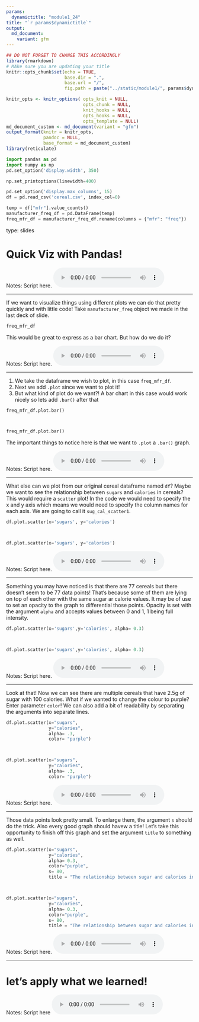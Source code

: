 ```yaml
---
params:
  dynamictitle: "module1_24"
title: "`r params$dynamictitle`"
output: 
  md_document:
    variant: gfm
---
```



```r
## DO NOT FORGET TO CHANGE THIS ACCORDINGLY 
library(rmarkdown)
# MAke sure you are updating your title 
knitr::opts_chunk$set(echo = TRUE,
                      base.dir = ".", 
                      base.url = "/",
                      fig.path = paste("../static/module1/", params$dynamictitle,"/", sep = ""))

knitr_opts <- knitr_options( opts_knit = NULL,
                             opts_chunk = NULL,
                             knit_hooks = NULL,
                             opts_hooks = NULL,
                             opts_template = NULL)
md_document_custom <- md_document(variant = "gfm")
output_format(knitr = knitr_opts,
              pandoc = NULL,
              base_format = md_document_custom)
library(reticulate)

```


```python
import pandas as pd
import numpy as np
pd.set_option('display.width', 350)

np.set_printoptions(linewidth=400)

pd.set_option('display.max_columns', 15)
df = pd.read_csv('cereal.csv', index_col=0)
```

```python
temp = df["mfr"].value_counts()
manufacturer_freq_df = pd.DataFrame(temp)
freq_mfr_df = manufacturer_freq_df.rename(columns = {"mfr": "freq"})
```


type: slides

# Quick Viz with Pandas!


Notes: Script here.
<html>
<audio controls >
  <source src="placeholder_audio.mp3" />
</audio></html>

---

If we want to visualize things using different plots we can do that pretty quickly and with little code! Take `manufacturer_freq` object we made in the last deck of slide.

```python
freq_mfr_df
```


 This would be great to express as a bar chart. But how do we do it?


Notes: Script here.
<html>
<audio controls >
  <source src="placeholder_audio.mp3" />
</audio></html>

---

1. We take the dataframe we wish to plot, in this case `freq_mfr_df`.    
2. Next we add `.plot` since we want to plot it!   
3. But what kind of plot do we want?! A bar chart in this case would work nicely so lets add `.bar()` after that 


```python
freq_mfr_df.plot.bar()
```

```out
   
```
```python
freq_mfr_df.plot.bar()
```


The important things to notice here is that we want to `.plot` a `.bar()` graph. 

Notes: Script here.
<html>
<audio controls >
  <source src="placeholder_audio.mp3" />
</audio></html>

---

What else can we plot from our original cereal dataframe named `df`? Maybe we want to see the relationship between `sugars` and `calories` in cereals?    
This would require a `scatter` plot! 
In the code we would need to specify the x and y axis which means we would need to specify the column names for each axis. 
We are going to call it `sug_cal_scatter1`.

```python
df.plot.scatter(x='sugars', y='calories')
```

```out
   
```
```python
df.plot.scatter(x='sugars', y='calories')
```

Notes: Script here.
<html>
<audio controls >
  <source src="placeholder_audio.mp3" />
</audio></html>

---

Something you may have noticed is that there are 77 cereals but there doesn't seem to be 77 data points! That's because some of them are lying on top of each other with the same sugar ar calorie values. It may be of use to set an opacity to the graph to differential those points. Opacity is set with the argument `alpha` and accepts values between 0 and 1, 1 being full intensity.  

```python
df.plot.scatter(x='sugars',y='calories', alpha= 0.3)
```
```out
   
```
```python
df.plot.scatter(x='sugars',y='calories', alpha= 0.3)
```

Notes: Script here.
<html>
<audio controls >
  <source src="placeholder_audio.mp3" />
</audio></html>

---

Look at that! Now we can see there are multiple cereals that have 2.5g of sugar with 100 calories. 
What if we wanted to change the colour to purple? Enter parameter `color`! We can also add a bit of readability by separating the arguments into separate lines.

```python
df.plot.scatter(x="sugars", 
                y="calories", 
                alpha= .3, 
                color= "purple")
```

```out
   
```
```python
df.plot.scatter(x="sugars", 
                y="calories", 
                alpha= .3, 
                color= "purple")
```

Notes: Script here.
<html>
<audio controls >
  <source src="placeholder_audio.mp3" />
</audio></html>

---

Those data points look pretty small. To enlarge them, the argument `s` should do the trick. Also every good graph should havew a title! Let's take this opportunity to finish off this graph and set the argument `title` to something as well. 

```python
df.plot.scatter(x="sugars",
                y="calories",
                alpha= 0.3, 
                color="purple",
                s= 80, 
                title = "The relationship between sugar and calories in cereals")
```

```out
   
```
```python
df.plot.scatter(x="sugars",
                y="calories",
                alpha= 0.3, 
                color="purple",
                s= 80, 
                title = "The relationship between sugar and calories in cereals")
```

Notes: Script here.
<html>
<audio controls >
  <source src="placeholder_audio.mp3" />
</audio></html>

---

# let’s apply what we learned!

Notes: Script here
<html>
<audio controls >
  <source src="placeholder_audio.mp3" />
</audio></html>



